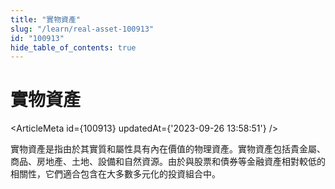 ```yaml
---
title: "實物資產"
slug: "/learn/real-asset-100913"
id: "100913"
hide_table_of_contents: true
---
```



# 實物資產

<ArticleMeta id={100913} updatedAt={'2023-09-26 13:58:51'} />
<div className='border-solid border-b border-t-0 my-4 border-[var(--ifm-color-gray-300)]' />

實物資產是指由於其實質和屬性具有內在價值的物理資產。實物資產包括貴金屬、商品、房地產、土地、設備和自然資源。由於與股票和債券等金融資產相對較低的相關性，它們適合包含在大多數多元化的投資組合中。
